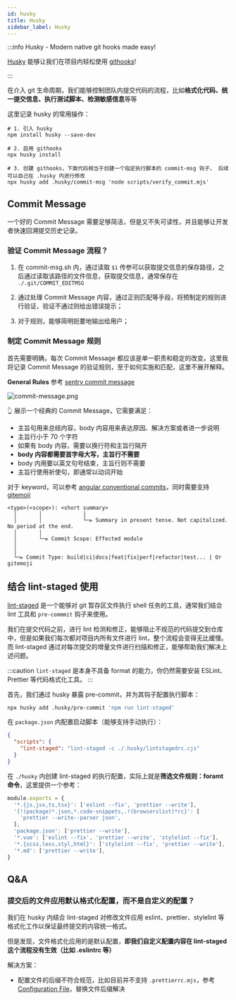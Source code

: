 ```yaml
---
id: husky
title: Husky
sidebar_label: Husky
---
```



:::info Husky - Modern native git hooks made easy!

[Husky](https://typicode.github.io/husky/#/?) 能够让我们在项目内轻松使用 [githooks](https://git-scm.com/docs/githooks)!

:::

在介入 git 生命周期，我们能够控制团队内提交代码的流程，比如**格式化代码、统一提交信息、执行测试脚本、检测敏感信息**等等

这里记录 husky 的常用操作：

```shell
# 1. 引入 husky
npm install husky --save-dev

# 2. 启用 githooks
npx husky install

# 3. 创建 githooks，下面代码相当于创建一个指定执行脚本的 commit-msg 钩子， 后续可以自己在 .husky 内进行修改
npx husky add .husky/commit-msg 'node scripts/verify_commit.mjs'
```

## Commit Message

一个好的 Commit Message 需要足够简洁，但是又不失可读性，并且能够让开发者快速回溯提交历史记录。

### 验证 Commit Message 流程？

1. 在 commit-msg.sh 内，通过读取 `$1` 传参可以获取提交信息的保存路径，之后通过读取该路径的文件信息，获取提交信息，通常保存在 `./.git/COMMIT_EDITMSG`

2. 通过处理 Commit Message 内容，通过正则匹配等手段，将预制定的规则进行验证，验证不通过则给出错误提示；

3. 对于规则，能够简明扼要地输出给用户；

### 制定 Commit Message 规则

首先需要明确，每次 Commit Message 都应该是单一职责和稳定的改变。这里我将记录 Commit Message 的验证规则，至于如何实施和匹配，这里不展开解释。

**General Rules** 参考 [sentry commit message](https://develop.sentry.dev/commit-messages/)

![commit-message.png](https://img.joyjoy.cc/software/commit-message.png)

👆 展示一个经典的 Commit Message，它需要满足：

- 主旨句用来总结内容，body 内容用来表达原因、解决方案或者进一步说明
- 主旨行小于 70 个字符
- 如果有 body 内容，需要以换行符和主旨行隔开
- **body 内容都需要首字母大写，主旨行不需要**
- body 内用要以英文句号结束，主旨行则不需要
- 主旨行使用祈使句，即通常以动词开始

对于 keyword，可以参考 [angular conventional commits](https://www.conventionalcommits.org/en/v1.0.0-beta.4/#summary)，同时需要支持 [gitemoji](https://gitmoji.dev/)

```
<type>(<scope>): <short summary>
  │       │             │
  │       │             └─⫸ Summary in present tense. Not capitalized. No period at the end.
  │       │
  │       └─⫸ Commit Scope: Effected module
  │
  │
  └─⫸ Commit Type: build|ci|docs|feat|fix|perf|refactor|test... | Or gitemoji
```

## 结合 lint-staged 使用

[lint-staged](https://github.com/okonet/lint-staged) 是一个能够对 git 暂存区文件执行 shell 任务的工具，通常我们结合 lint 工具和 `pre-commmit` 钩子来使用。

我们在提交代码之前，进行 lint 检测和修正，能够阻止不规范的代码提交到仓库中，但是如果我们每次都对项目内所有文件进行 lint，整个流程会变得无比缓慢。而 lint-staged 通过对每次提交的增量文件进行扫描和修正，能够帮助我们解决上述问题。

:::caution
`lint-staged` 是本身不具备 format 的能力，你仍然需要安装 ESLint、Prettier 等代码格式化工具。
:::

首先，我们通过 husky 暴露 pre-commit，并为其钩子配置执行脚本：

```bash
npx husky add .husky/pre-commit 'npm run lint-staged'
```

在 `package.json` 内配置启动脚本（能够支持手动执行）：

```json
{
  "scripts": {
    "lint-staged": "lint-staged -c ./.husky/lintstagedrc.cjs"
  }
}
```

在 `./husky` 内创建 lint-staged 的执行配置，实际上就是**筛选文件规则：foramt 命令**，这里提供一个参考：

```js
module.exports = {
  '*.{js,jsx,ts,tsx}': ['eslint --fix', 'prettier --write'],
  '{!(package)*.json,*.code-snippets,.!(browserslist)*rc}': [
    'prettier --write--parser json',
  ],
  'package.json': ['prettier --write'],
  '*.vue': ['eslint --fix', 'prettier --write', 'stylelint --fix'],
  '*.{scss,less,styl,html}': ['stylelint --fix', 'prettier --write'],
  '*.md': ['prettier --write'],
}
```

## Q&A

### 提交后的文件应用默认格式化配置，而不是自定义的配置？

我们在 husky 内结合 lint-staged 对修改文件应用 eslint、prettier、stylelint 等格式化工作以保证最终提交的内容统一格式。

但是发现，文件格式化应用的是默认配置，**即我们自定义配置内容在 lint-staged 这个流程没有生效（比如 .eslintrc 等）**

解决方案：

- 配置文件的后缀不符合规范，比如目前并不支持 `.prettierrc.mjs`，参考[Configuration File](https://prettier.io/docs/en/configuration.html)，替换文件后缀解决
